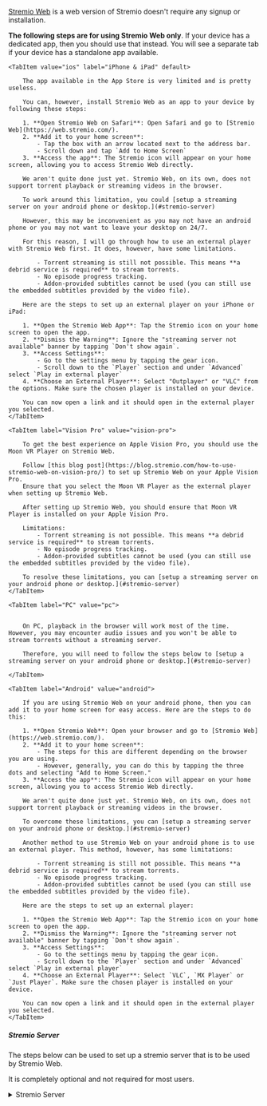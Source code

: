 
[Stremio Web](https://web.stremio.com) is a web version of Stremio doesn't require any signup or installation.

**The following steps are for using Stremio Web only**. 
If your device has a dedicated app, then you should use that instead.
You will see a separate tab if your device has a standalone app available.

<Tabs className="custom-tabs" queryString="web-platform">
        
    <TabItem value="ios" label="iPhone & iPad" default>

        The app available in the App Store is very limited and is pretty useless.

        You can, however, install Stremio Web as an app to your device by following these steps:

        1. **Open Stremio Web on Safari**: Open Safari and go to [Stremio Web](https://web.stremio.com/).
        2. **Add it to your home screen**:
            - Tap the box with an arrow located next to the address bar.
            - Scroll down and tap `Add to Home Screen`
        3. **Access the app**: The Stremio icon will appear on your home screen, allowing you to access Stremio Web directly.

        We aren't quite done just yet. Stremio Web, on its own, does not support torrent playback or streaming videos in the browser.

        To work around this limitation, you could [setup a streaming server on your android phone or desktop.](#stremio-server)
       
        However, this may be inconvenient as you may not have an android phone or you may not want to leave your desktop on 24/7.

        For this reason, I will go through how to use an external player with Stremio Web first. It does, however, have some limitations.

            - Torrent streaming is still not possible. This means **a debrid service is required** to stream torrents.
            - No episode progress tracking.
            - Addon-provided subtitles cannot be used (you can still use the embedded subtitles provided by the video file).

        Here are the steps to set up an external player on your iPhone or iPad:

        1. **Open the Stremio Web App**: Tap the Stremio icon on your home screen to open the app.
        2. **Dismiss the Warning**: Ignore the "streaming server not available" banner by tapping `Don't show again`.
        3. **Access Settings**:
            - Go to the settings menu by tapping the gear icon.
            - Scroll down to the `Player` section and under `Advanced` select `Play in external player`
        4. **Choose an External Player**: Select "Outplayer" or "VLC" from the options. Make sure the chosen player is installed on your device.

        You can now open a link and it should open in the external player you selected.
    </TabItem>

    <TabItem label="Vision Pro" value="vision-pro">
    
        To get the best experience on Apple Vision Pro, you should use the Moon VR Player on Stremio Web. 

        Follow [this blog post](https://blog.stremio.com/how-to-use-stremio-web-on-vision-pro/) to set up Stremio Web on your Apple Vision Pro.
        Ensure that you select the Moon VR Player as the external player when setting up Stremio Web.

        After setting up Stremio Web, you should ensure that Moon VR Player is installed on your Apple Vision Pro.

        Limitations:
            - Torrent streaming is not possible. This means **a debrid service is required** to stream torrents.
            - No episode progress tracking.
            - Addon-provided subtitles cannot be used (you can still use the embedded subtitles provided by the video file).

        To resolve these limitations, you can [setup a streaming server on your android phone or desktop.](#stremio-server)
    </TabItem>

    <TabItem label="PC" value="pc">


        On PC, playback in the browser will work most of the time. However, you may encounter audio issues and you won't be able to stream torrents without a streaming server.

        Therefore, you will need to follow the steps below to [setup a streaming server on your android phone or desktop.](#stremio-server)

    </TabItem>

    <TabItem label="Android" value="android">

        If you are using Stremio Web on your android phone, then you can add it to your home screen for easy access. Here are the steps to do this:

        1. **Open Stremio Web**: Open your browser and go to [Stremio Web](https://web.stremio.com/).
        2. **Add it to your home screen**:
            - The steps for this are different depending on the browser you are using.
            - However, generally, you can do this by tapping the three dots and selecting "Add to Home Screen."
        3. **Access the app**: The Stremio icon will appear on your home screen, allowing you to access Stremio Web directly.

        We aren't quite done just yet. Stremio Web, on its own, does not support torrent playback or streaming videos in the browser.

        To overcome these limitations, you can [setup a streaming server on your android phone or desktop.](#stremio-server)

        Another method to use Stremio Web on your android phone is to use an external player. This method, however, has some limitations:

            - Torrent streaming is still not possible. This means **a debrid service is required** to stream torrents.
            - No episode progress tracking.
            - Addon-provided subtitles cannot be used (you can still use the embedded subtitles provided by the video file).

        Here are the steps to set up an external player:

        1. **Open the Stremio Web App**: Tap the Stremio icon on your home screen to open the app.
        2. **Dismiss the Warning**: Ignore the "streaming server not available" banner by tapping `Don't show again`.
        3. **Access Settings**:
            - Go to the settings menu by tapping the gear icon.
            - Scroll down to the `Player` section and under `Advanced` select `Play in external player`
        4. **Choose an External Player**: Select `VLC`, `MX Player` or `Just Player`. Make sure the chosen player is installed on your device.

        You can now open a link and it should open in the external player you selected.
    </TabItem>


</Tabs>

##### Stremio Server

The steps below can be used to set up a stremio server that is to be used by Stremio Web. 

It is completely optional and not required for most users. 


<details>
<summary>Stremio Server</summary>
<div>
On its own, Stremio Web is limited in what it can do. 
You won't be able to stream torrents, you may encounter audio issues and on some devices, you won't be able to play content within the browser.

On iOS, you are most likely using an external player. This has some limitations: 
    - Torrent streaming is still not possible. This means **a debrid service is required** to stream torrents.
    - No episode progress tracking. 
    - Addon-provided subtitles cannot be used (you can still use the embedded subtitles provided by the video file).

By using a streaming server, you can overcome these limitations.
It would mean you can play in the native web browser, stream torrents without a debrid service (though I still recommend you use a debrid service anyways) and have a better experience overall.

This is why it is recommended that you connect Stremio Web to a streaming server. 

There are a few ways to set up a streaming server for Stremio Web. 
You can either run it on your desktop or on your android device.
I recommend using an android device as it can be left on 24/7 more easily than a desktop.


<Tabs queryString="server-device">
    <TabItem value="desktop" label="Desktop">
        You can either use a standalone server with the Stremio Service or use the server that is built-in to the desktop application. 
        If you are planning on using Stremio Web only, then I recommend using the standalone server.

        To get started, first ensure that one of the two is downloaded and installed .

        1. Download the standalone [Stremio Service](https://www.stremio.com/download-service) or the [Stremio Desktop](https://www.stremio.com/download) application.
        2. Run the setup and then launch the application. 
        <Admonition type="note">
        If you are using Stremio Service, you can see if it is running by checking the system tray.
        </Admonition>
        3. Open [Stremio Web](https://web.stremio.com/) 
        4. Go to Settings
        5. Click on the Streaming section, you should see this: 

                ![stremio service settings](../img/stremio_service_settings.png)
            
            :::tip 
            If it shows the Status as error, try disabling any adblockers/tracking blockers you have enabled.
            On Brave, it will not work without disabling Brave Shields.

            You may need to also add an exception for the Stremio service in your firewall settings.
            :::

        6. The Stremio service has now been correctly set up. However, you can only access it on the same device.
        To access it from another device (in the same network) follow the next steps:

        7. Set the Streaming HTTPS endpoint to your local IP address (this option should appear as a dropdown).
        8. Then copy the Remote URL and paste it into your other device's Stremio settings for the streaming server URL.

        The Stremio service is now set up and can be accessed from another device.
    </TabItem>
    <TabItem value="android" label="Android">

        1. Ensure the [Stremio app](https://play.google.com/store/apps/details?id=com.stremio.one) is installed on your android device. 
        2. Ensure it has the notifications permission
        3. Open the app and go to settings and scroll down to the Streaming Server section.
        4. You should set the cache size to 10GB and torrent profile to Ultra Fast or Fast depending on your internet speed..

            ![stremio settings](../img/stremio_android_server_settings.jpg)

        5. Below that, you will see the `Performance & Stability` section. Check the `Run as foreground service` option. 

            ![stremio settings](../img/stremio_android_performance_settings.jpg)
        6. You should now see a notification in your notification bar. This means the server is running.

            ![stremio notification](../img/stremio_android_server_notification.jpg)

        You can now access this server from the android device only.
        To access it from other devices within your network, follow the remaining steps: 

        7. Open [Stremio Web](https://web.stremio.com/) on the same android device that is running the server.
        8. Go to settings and scroll down to the Streaming section 
        9. You should see the following options:

            ![stremio web settings](../img/stremio_android_web_streaming_settings.jpg)

        10. Set the Streaming HTTPS endpoint to your local IP address (this option should appear as an option in the dropdown).
        11. Copy the Remote URL and send it to your other device.
        12. On your other device now, open [Stremio Web](https://web.stremio.com/) and go to settings.
        13. Go to the Streaming section and paste the Remote URL into the `Url` field. 


    </TabItem>
</Tabs>
</div>
</details>
